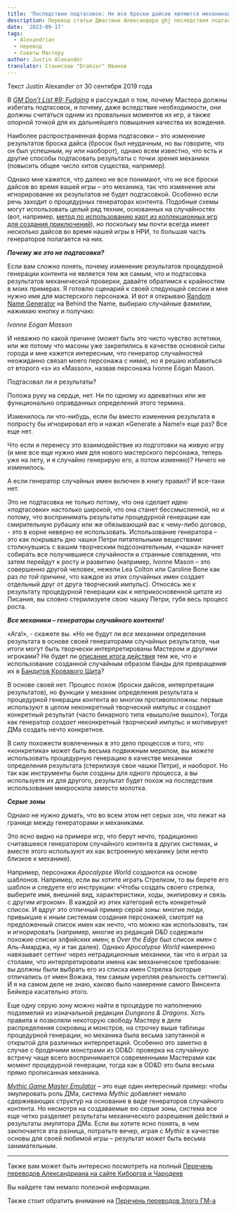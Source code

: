 ```yaml
---
title: 'Последствие подтасовок: Не все броски дайсов являются механикой'
description: Перевод статьи Джастина Александера ghj последствия подтасовок бросков костей #alexandrian #translate
date: '2023-09-17'
tags:
  - Alexandrian
  - перевод
  - Советы Мастеру
author: Justin Alexander
translator: Станислав "Drakzar" Иванов
---
```


Текст Justin Alexander от 30 сентября 2019 года

В _[GM Don’t List #9: Fudging](https://vk.com/away.php?to=https%3A%2F%2Fthealexandrian.net%2Fwordpress%2F43708%2Froleplaying-games%2Fgm-dont-list-9-fudging)_ я рассуждал о том, почему Мастера должны избегать подтасовок, и почему, даже вследствие необходимости, они должны считаться одним из провальных моментов их игр, а также опорной точкой для их дальнейшего повышения качества их вождения.

Наиболее распространенная форма подтасовки – это изменение результатов броска дайса (бросок был неудачным, но вы говорите, что он был успешным, ну или наоборот), однако всем известно, что есть и другие способы подтасовать результаты с точки зрения механики (повысить общее число хитов существа, например).

Однако мне кажется, что далеко не все понимают, что не все броски дайсов во время вашей игры – это механика, так что изменение или игнорирование их результатов не будет подтасовкой. Особенно если речь заходит о процедурных генераторах контента. Подобные схемы могут использовать целый ряд техник, основанных на случайностях (вот, например, [метод по использованию карт из коллекционных игр для создания приключений](https://vk.com/away.php?to=https%3A%2F%2Fthealexandrian.net%2Fwordpress%2F35879%2Froleplaying-games%2Fcheck-this-out-random-ccg-adventures)), но поскольку мы почти всегда имеет несколько дайсов во время нашей игры в НРИ, то большая часть генераторов полагается на них.

**_Почему же это не подтасовка?_**

Если вам сложно понять, почему изменение результатов процедурной генерации контента не является тем же самым, что и подтасовка результатов механической проверки, давайте обратимся к крайностям в моих примерах. Я готовлю сценарий к своей следующей сессии и мне нужно имя для мастерского персонажа. И вот я открываю [Random Name Generator](https://vk.com/away.php?to=https%3A%2F%2Fwww.behindthename.com%2Frandom%2F) на Behind the Name, выбираю случайные фамилии, нажимаю кнопку и получаю:

_Ivonne Eógan Masson_

И неважно по какой причине (может быть это чисто чувство эстетики, или же потому что масоны уже закрепились в качестве основной силы города и мне кажется интересным, что генератор случайностей неожиданно связал моего персонажа с ними), но я решаю избавиться от второго «s» из «Masson», назвав персонажа Ivonne Eógan Mason.

Подтасовал ли я результаты?

Положа руку на сердце, нет. Ни по одному из адекватных или же функционально оправданных определений этого термина.

Изменилось ли что-нибудь, если бы вместо изменения результата я попросту бы игнорировал его и нажал «Generate a Name!» еще раз? Все еще нет.

Что если я перенесу это взаимодействие из подготовки на живую игру (и мне все еще нужно имя для нового мастерского персонажа, теперь уже на лету, и я случайно генерирую его, а потом изменяю)? Ничего не изменилось.

А если генератор случайных имен включен в книгу правил? И все-таки нет.

Это не подтасовка не только потому, что она сделает идею «подтасовки» настолько широкой, что она станет бессмысленной, но и потому, что воспринимать результаты процедурной генерации как смирительную рубашку или же обязывающий вас к чему-либо договор, - это в корне неверно ее использовать. Использование генератора – это как покрывать дно чашки Петри питательными веществами: столкнувшись с вашим творческим подсознательным, «чашка» начнет собирать все получившиеся случайности и странные совпадения, что затем перейдут к росту и развитию (например, Ivonne Mason – это совершенно другой человек, нежели Lea Colton или Caroline Bone как раз _по той причине_, что каждое из этих случайных имен создает отдельный друг от друга творческий импульс). Относясь же к результату процедурной генерации как к неприкосновенной цитате из Писания, вы словно стерилизуете свою чашку Петри, губя весь процесс роста.

**_Все механики – генераторы случайного контента!_**

«Ага!», - скажете вы. «Но не будут ли _все_ механики определения результата в основе своей генераторами случайных результатов, чьи итоги могут быть творчески интерпретированы Мастером и другими игроками? Не будет ли [описание итога действия](https://vk.com/away.php?to=https%3A%2F%2Fthealexandrian.net%2Fwordpress%2F38466%2Froleplaying-games%2Fart-of-rulings-part-9-narrating-outcome) тем же, что и использование созданной случайным образом банды для превращения их в [Бандитов Кровавого Щита](https://vk.com/away.php?to=https%3A%2F%2Fthealexandrian.net%2Fwordpress%2F640%2Froleplaying-games%2Freactions-to-odd-wandering-adventures)?

В основе своей нет. Процесс похож (броски дайсов, интерпретация результатов), но функции у механик определения результата и процедурной генерации контента во многом противоположны: первые используют в целом неконкретный творческий импульс и создают конкретный результат (часто бинарного типа «вышло/не вышло»). Тогда как генератор _создает_ неконкретный творческий импульс и мотивирует ДМа создать нечто конкретное.

В силу похожести вовлеченных в это дело процессов и того, что «конкретика» может быть весьма подвижным мерилом, вы _можете_ использовать процедурную генерацию в качестве механики определения результата (стерилизуя свои чашки Петри), и наоборот. Но так как инструменты были созданы для одного процесса, а вы используете их для другого, результат будет похож на последствия использования микроскопа заместо молотка.

**_Серые зоны_**

Однако не нужно думать, что во всем этом нет серых зон, что лежат на границе между генераторами и механиками.

Это ясно видно на примере игр, что берут нечто, традиционно считавшееся генератором случайного контента в других системах, и вместе этого используют их как встроенную механику (или нечто близкое к механике).

Например, персонажи _Apocalypse World_ создаются на основе шаблонов. Например, если вы хотите играть Стрелком, то вы берете его шаблон и следуете его инструкции: «Чтобы создать своего стрелка, выберите имя, внешний вид, характеристики, ходы, экипировку и связь с другим игроком». В каждой из этих категорий есть конкретный список. И вдруг это отличный пример серой зоны: многие люди, привыкшие к иным системам создания персонажей, смотрят на предложенный список имен как нечто, что можно как использовать, так и игнорировать (например, многие из редакций D&D содержали похожие списки элфийских имен; в _Over the Edge_ был список имен с Аль-Амарджа, ну и так далее). Однако _Apocalypse World_ намеренно навязывает сеттинг через нетрадиционные механики, так что я играл за столами, что интерпретировали имена как механическое требование: вы должны были выбрать его из списка имен Стрелка (которые отличались от имен Вожака, тем самым укрепляя реальность сеттинга). И я на самом деле не знаю, каково было намерение самого Винсента Бейкера касательно этого.

Еще одну серую зону можно найти в процедуре по наполнению подземелий из изначальной редакции _Dungeons & Dragons_. Хоть правила и позволяли некоторую свободу Мастеру в деле распределения сокровищ и монстров, на строчку выше таблицы процедурной генерации, но механика была весьма запутанной и открытой для различных интерпретаций. Особенно это заметно в случае с бродячими монстрами из OD&D: проверка на случайную встречу чаще всего воспринимается современными Мастерами как момент процедурной генерации, тогда как в OD&D это была весьма прямо прописанная механика.

_[Mythic Game Master Emulator](https://vk.com/away.php?to=https%3A%2F%2Fwww.drivethrurpg.com%2Fproduct%2F20798%2FMythic-Game-Master-Emulator%3Faffiliate_id%3D81207)_ – это еще один интересный пример: чтобы эмулировать роль ДМа, система _Mythic_ добавляет немало сдерживающих структур на основание в виде генераторов случайного контента. Но несмотря на создаваемые ею серые зоны, система все еще четко разделяет результаты механического разрешения действий и результаты эмулятора ДМа. Если вы хотите ясно понять, в чем заключается эта разница, потратьте вечер, играя с _Mythic_ в качестве основы для своей любимой игры – результат может быть весьма занимательным.

---

Также вам может быть интересно посмотреть на полный
[Перечень переводов Александриана на сайте Киборгов и Чародеев](/posts/translations/alexandrian-index)

Вы найдете там немало полезной информации.

Также стоит обратить внимание на [Перечень переводов Злого ГМ-а](/posts/translations/angrygm-index)
